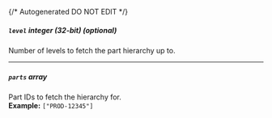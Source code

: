 {/* Autogenerated DO NOT EDIT  */}
##### `level` _integer (32-bit) (optional)_
Number of levels to fetch the part hierarchy up to.

---
##### `parts` _array_
Part IDs to fetch the hierarchy for.
<br/>
**Example:** `["PROD-12345"]`


